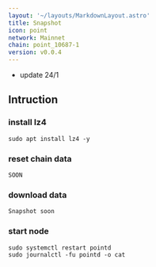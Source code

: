 ```yaml
---
layout: '~/layouts/MarkdownLayout.astro'
title: Snapshot
icon: point
network: Mainnet
chain: point_10687-1
version: v0.0.4
---
```

- update 24/1

## Intruction

### install lz4
```
sudo apt install lz4 -y
```

### reset chain data
```
SOON
```

### download data

```
Snapshot soon
```

### start node

```
sudo systemctl restart pointd
sudo journalctl -fu pointd -o cat
```